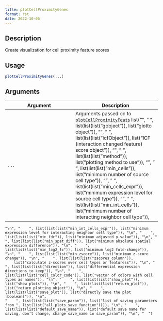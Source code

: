 ```yaml
--- 
title: plotCellProximityGenes 
format: rst 
date: 2022-10-06 
--- 
```


## Description

Create visualization for cell proximity feature scores


## Usage

```r
plotCellProximityGenes(...)
```


## Arguments

Argument      |Description
------------- |----------------
`...`     |      Arguments passed on to [`plotCellProximityFeats`](#plotcellproximityfeats)   list("\n", "    ", list(list(list("gobject")), list("giotto object")), "\n", "    ", list(list(list("icfObject")), list("ICF (interaction changed feature) score object")), "\n", "    ", list(list(list("method")), list("plotting method to use")), "\n", "    ", list(list(list("min_cells")), list("minimum number of source cell type")), "\n", "    ", list(list(list("min_cells_expr")), list("minimum expression level for source cell type")), "\n", "    ", list(list(list("min_int_cells")), list("minimum number of interacting neighbor cell type")), 
    "\n", "    ", list(list(list("min_int_cells_expr")), list("minimum expression level for interacting neighbor cell type")), "\n", "    ", list(list(list("min_fdr")), list("minimum adjusted p-value")), "\n", "    ", list(list(list("min_spat_diff")), list("minimum absolute spatial expression difference")), "\n", "    ", list(list(list("min_log2_fc")), list("minimum log2 fold-change")), "\n", "    ", list(list(list("min_zscore")), list("minimum z-score change")), "\n", "    ", list(list(list("zscores_column")), 
        list("calculate z-scores over cell types or featuress")), "\n", "    ", list(list(list("direction")), list("differential expression directions to keep")), "\n", "    ", list(list(list("cell_color_code")), list("vector of colors with cell types as names")), "\n", "    ", list(list(list("show_plot")), list("show plots")), "\n", "    ", list(list(list("return_plot")), list("return plotting object")), "\n", "    ", list(list(list("save_plot")), list("directly save the plot [boolean]")), "\n", 
    "    ", list(list(list("save_param")), list("list of saving parameters from ", list(list("all_plots_save_function")))), "\n", "    ", list(list(list("default_save_name")), list("default save name for saving, don't change, change save_name in save_param")), "\n", "  ")



